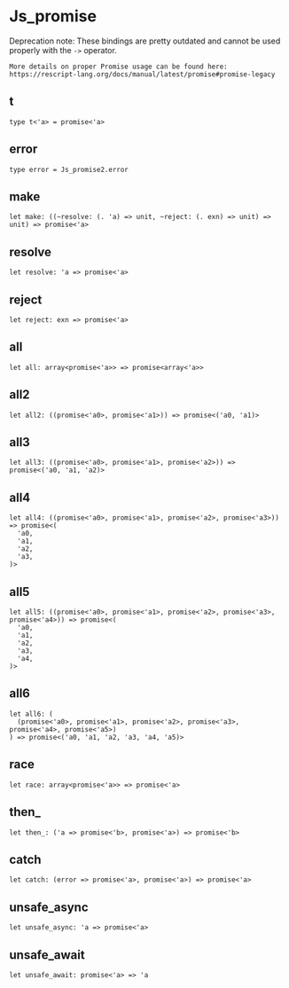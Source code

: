 # Js_promise

Deprecation note: These bindings are pretty outdated and cannot be used
    properly with the `->` operator.

    More details on proper Promise usage can be found here:
    https://rescript-lang.org/docs/manual/latest/promise#promise-legacy

## t

```res sig
type t<'a> = promise<'a>
```


## error

```res sig
type error = Js_promise2.error
```


## make

```res sig
let make: ((~resolve: (. 'a) => unit, ~reject: (. exn) => unit) => unit) => promise<'a>
```


## resolve

```res sig
let resolve: 'a => promise<'a>
```


## reject

```res sig
let reject: exn => promise<'a>
```


## all

```res sig
let all: array<promise<'a>> => promise<array<'a>>
```


## all2

```res sig
let all2: ((promise<'a0>, promise<'a1>)) => promise<('a0, 'a1)>
```


## all3

```res sig
let all3: ((promise<'a0>, promise<'a1>, promise<'a2>)) => promise<('a0, 'a1, 'a2)>
```


## all4

```res sig
let all4: ((promise<'a0>, promise<'a1>, promise<'a2>, promise<'a3>)) => promise<(
  'a0,
  'a1,
  'a2,
  'a3,
)>
```


## all5

```res sig
let all5: ((promise<'a0>, promise<'a1>, promise<'a2>, promise<'a3>, promise<'a4>)) => promise<(
  'a0,
  'a1,
  'a2,
  'a3,
  'a4,
)>
```


## all6

```res sig
let all6: (
  (promise<'a0>, promise<'a1>, promise<'a2>, promise<'a3>, promise<'a4>, promise<'a5>)
) => promise<('a0, 'a1, 'a2, 'a3, 'a4, 'a5)>
```


## race

```res sig
let race: array<promise<'a>> => promise<'a>
```


## then_

```res sig
let then_: ('a => promise<'b>, promise<'a>) => promise<'b>
```


## catch

```res sig
let catch: (error => promise<'a>, promise<'a>) => promise<'a>
```


## unsafe_async

```res sig
let unsafe_async: 'a => promise<'a>
```


## unsafe_await

```res sig
let unsafe_await: promise<'a> => 'a
```

